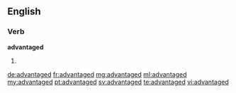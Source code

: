 ==English==

===Verb===
'''advantaged'''

# {{past of|advantage}}

[[de:advantaged]]
[[fr:advantaged]]
[[mg:advantaged]]
[[ml:advantaged]]
[[my:advantaged]]
[[pt:advantaged]]
[[sv:advantaged]]
[[te:advantaged]]
[[vi:advantaged]]